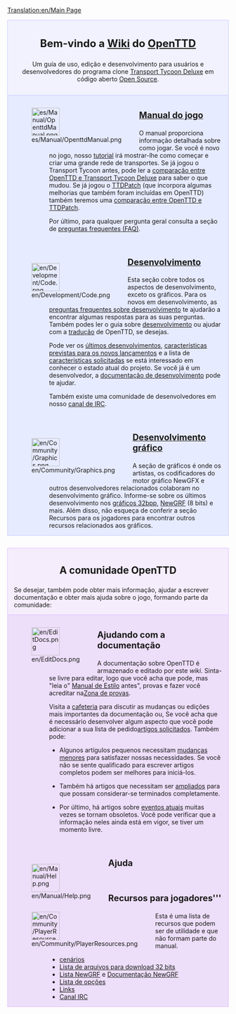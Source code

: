 [[Translation:en/Main Page]]

<div style="background-color: #f1f2fe; border: 1px solid #c7c8fe; margin: 0; padding: 1em 1em 1em 1em; text-align:center">
<div style="font-size:1.7em; font-weight:bold">Bem-vindo a [http://pt.wikipedia.org/wiki/Wiki Wiki] do <span class="plainlinks">[http://www.openttd.org/ OpenTTD]</span> </div>
Um guía de uso, edição e desenvolvimento para usuários e desenvolvedores do programa clone [[pt/Archive/OpenTTD/Transport Tycoon Deluxe|Transport Tycoon Deluxe]] em código aberto [http://www.opensource.org/ Open Source].
</div>

<div style="background-color: #E7EBFF; border: 1px solid #c7c8fe; border-top:none; padding: 1em 1em 0em 1em; margin-bottom:2em">
<div style="float:left">[[File:es/Manual/OpenttdManual.png|64px]]</div>
<div style="margin-left:80px; margin-bottom:4em">
<div style="font-size:1.4em; font-weight:bold">[[pt/Manual/Main Page|Manual do jogo]]</div>
O manual proporciona informação detalhada sobre como jogar. Se você é novo no jogo, nosso [[pt/Manual/Tutorial/Tutorial|tutorial]] irá mostrar-lhe como começar e criar uma grande rede de transportes.
Se já jogou o Transport Tycoon antes, pode ler a [[pt/Diferenças a respeito de TTD|comparação entre OpenTTD e Transport Tycoon Deluxe]] para saber o que mudou. Se já jogou o [[pt/TTDPatch|TTDPatch]] (que incorpora algumas melhorias que também foram incluídas em OpenTTD) também teremos uma 
[[pt/Comparação entre as características de OpenTTD e de TTDPatch|comparação entre OpenTTD e TTDPatch]].

Por último, para qualquer pergunta geral consulta a seção de [[pt/Preguntas frequentes|preguntas frequentes (FAQ)]].
</div>

<div style="float:left">[[File:en/Development/Code.png|64px]]</div>
<div style="margin-left:80px; margin-bottom:4em">
<div style="font-size:1.4em; font-weight:bold">[[pt/Desenvolvimento|Desenvolvimento]]</div>
Esta seção cobre todos os aspectos de desenvolvimento, exceto os gráficos. Para os novos em desenvolvimento, as [[pt/Preguntas frequentes sobre desenvolvimento|preguntas frequentes sobre desenvolvimento]] te ajudarão a encontrar algumas respostas para as suas perguntas. Também podes ler o guia sobre [[pt/Desenvolvimento|desenvolvimento]] ou  ajudar com a [[pt/Internacionalização|tradução]] de OpenTTD, se desejas. 

Pode ver os [[pt/Desenvolvimentos recentes e atuais|últimos desenvolvimentos]], [[pt/Desenvolvimentos futuros|características previstas para os novos lançamentos]] e a lista de [[pt/Características solicitadas|características solicitadas]] se está interessado em conhecer o estado atual do projeto. Se você já é um desenvolvedor, a [[pt/Documentação de desenvolvimento|documentação de desenvolvimento]] pode te ajudar.

Também existe uma comunidade de desenvolvedores em nosso [[pt/Canal IRC|canal de IRC]].
</div>

<div style="float:left">[[File:en/Community/Graphics.png|64px]]</div>
<div style="margin-left:80px; margin-bottom:1em; min-height:64px">
<div style="font-size:1.4em; font-weight:bold">[[es/Desenvolvimento gráfico|Desenvolvimento gráfico]]</div>
A seção de gráficos é onde os artistas, os codificadores do motor gráfico NewGFX e outros desenvolvedores relacionados colaboram no desenvolvimento gráfico. Informe-se sobre os últimos desenvolvimento nos [[pt/Desenvolvimento de gráficos de 32 bits|gráficos 32bpp]], [[pt/NewGRF|NewGRF]] (8 bits) e mais. Além disso, não esqueça de conferir a seção Recursos para os jogadores para encontrar outros recursos relacionados aos gráficos.
</div>

</div>

<div style="background-color: #F5EDFC; border: 1px solid #E1BBFF; margin: 0; padding: 1em 1em 0em 1em;">
<div style="font-size:1.6em; font-weight:bold; text-align:center">A comunidade OpenTTD</div>
Se desejar, também pode obter mais informação, ajudar a escrever documentação e obter mais ajuda sobre o jogo, formando parte da comunidade:
</div>

<div style="background-color: #EDDEFA; border: 1px solid #E1BBFF; border-top:none; padding: 1em 1em 0em 1em;">

<div style="float:left">[[File:en/EditDocs.png|64px]]</div>
<div style="margin-left:80px; margin-bottom:4em">
<div style="font-size:1.4em; font-weight:bold">Ajudando com a documentação</div>
A documentação sobre OpenTTD é armazenado e editado por este <em>wiki</em>. Sinta-se livre para editar, logo que você acha que pode, mas "leia o" [[pt/Manual de Estilo|Manual de Estilo]] antes", provas e fazer você acreditar na[[pt/Zona de provas|Zona de provas]].  

Visita a [[pt/Cafeteria|cafeteria]] para discutir as mudanças ou edições mais importantes da documentação ou, Se você acha que é necessário desenvolver algum aspecto que você pode adicionar a sua lista de pedido[[pt/Artígos solicitados|artígos solicitados]]. Também pode:

*Algunos artígulos pequenos necessitam [[:Category:pt/Para fazer|mudanças menores]] para satisfazer nossas necessidades. Se você não se sente qualificado para escrever artigos completos podem ser melhores para iniciá-los.

*Também há artigos que necessitam ser [[:Category:pt/Artígos que necessitam ampliar-se|ampliados]] para que possam considerar-se terminados completamente. 

*Por último, há artigos sobre [[:Category:pt/Eventos atuais|eventos atuais]] muitas vezes se tornam obsoletos. Você pode verificar que a informação neles ainda está em vigor, se tiver um momento livre.
</div>

<div style="float:left">[[File:en/Manual/Help.png|64px]]</div>
<div style="margin-left:80px; margin-bottom:4em">
<div style="font-size:1.4em; font-weight:bold">Ajuda</div>
</div>

<div style="float:left">[[File:en/Community/PlayerResources.png|64px]]</div>
<div style="margin-left:80px; margin-bottom:1em">
<div style="font-size:1.4em; font-weight:bold">Recursos para jogadores'''</div>
Esta é uma lista de recursos que podem ser de utilidade e que não formam parte do manual.
*[[pt/Lista de cenários|cenários]]
*[[pt/Lista de arquivos para download de 32 bits|Lista de arquivos para download 32 bits]]
*[[pt/Lista NewGRF|Lista NewGRF]] e [[pt/Documentação NewGRF|Documentação NewGRF]]
*[[pt/Opções avançadas|Lista de opções]]
*[[pt/Links|Links]]
*[[pt/Canal IRC|Canal IRC]]
</div>
</div>